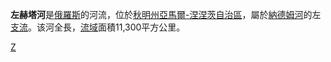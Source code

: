{{Infobox River
  | river_name      = 左赫塔河
  | image_name      = 
  | image_size      =
  | caption         = 
  | origin          = 
  | mouth           = 
  | basin_countries = 
  | length          = {{convert|357|km|mi|0}}
  | elevation       = 
  | mouth_elevation = 
  | discharge       = 105 M³/C
  | watershed       = 11300[[平方千米|平方千米]]
}}
'''左赫塔河'''是[[俄羅斯|俄羅斯]]的河流，位於[[秋明州|秋明州]][[亞馬爾-涅涅茨自治區|亞馬爾-涅涅茨自治區]]，屬於[[納德姆河|納德姆河]]的左[[支流|支流]]。该河全長{{convert|357|km|mi|0}}，[[流域|流域]]面積11,300平方公里。
{{俄羅斯地理小作品}}

[[Category:秋明州河流|Z]]